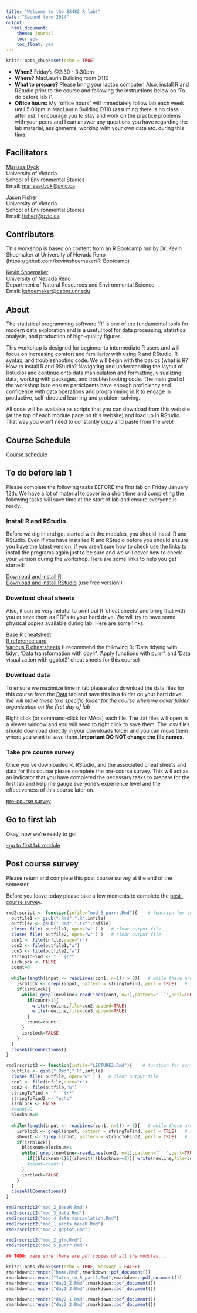 ```yaml
---
title: "Welcome to the ES482 R lab!"
date: "Second term 2024"
output:
  html_document:
    theme: journal
    toc: yes
    toc_float: yes
---
```


```r
knitr::opts_chunk$set(echo = TRUE)
```

 * **When?** Friday's @2:30 - 3:30pm
 * **Where?** MacLaurin Building room D110
 * **What to prepare?** Please bring your laptop computer! Also, install R and RStudio prior to the course and following the instructions below on 'To do before lab 1'.    
 * **Office hours:** My "office hours" will immediately follow lab each week until 5:00pm in MacLaurin Building D110 (assuming there is no class after us). I encourage you to stay and work on the practice problems with your peers and I can answer any questions you have regarding the lab material, assignments, working with your own data etc. during this time.   
 
## Facilitators
[Marissa Dyck](https://github.com/marissadyck)  
University of Victoria    
School of Environmental Studies     
Email: [marissadyck@uvic.ca](mailto:marissadyck@uvic.ca)   

[Jason Fisher](http://www.acmelab.ca/the-lab.html)  
University of Victoria    
School of Environmental Studies   
Email: [fisherj@uvic.ca](mailto:fisherj@uvic.ca)   

## Contributors
This workshop is based on content from an R Bootcamp run by Dr. Kevin Shoemaker at University of Nevada Reno (https://github.com/kevintshoemaker/R-Bootcamp)

[Kevin Shoemaker](http://naes.unr.edu/shoemaker/)	
University of Nevada Reno  
Department of Natural Resources and Environmental Science       
Email: [kshoemaker@cabnr.unr.edu](mailto:kshoemaker@cabnr.unr.edu)

## About

The statistical programming software 'R' is one of the fundamental tools for modern data exploration and is a useful tool for data processing, statistical analysis,  and production of high-quality figures. 

This workshop is designed for beginner to intermediate R users and will focus on increasing comfort and familiarity with using R and RStudio, R syntax, and troubleshooting code. We will begin with the basics (what is R? How to install R and RStudio? Navigating and understanding the layout of Rstudio) and continue onto data manipulation and formatting, visualizing data, working with packages, and troubleshooting code. The main goal of the workshop is to ensure participants have enough proficiency and confidence with data operations and programming in R to engage in productive, self-directed learning and problem-solving.  

All code will be available as scripts that you can download from this website (at the top of each module page on this website) and load up in RStudio. That way you won't need to constantly copy and paste from the web!  

## Course Schedule

[Course schedule](images/ES482_class_schedule.xlsx)

## To do before lab 1

Please complete the following tasks BEFORE the first lab on Friday January 12th. We have a lot of material to cover in a short time and completing the following tasks will save time at the start of lab and ensure everyone is ready.

### Install R and RStudio

Before we dig in and get started with the modules, you should install R and RStudio. Even if you have installed R and RStudio before you should ensure you have the latest version, if you aren't sure how to check use the links to install the programs again just to be sure and we will cover how to check your version during the workshop. Here are some links to help you get started:

[Download and install R](https://cran.r-project.org/)        
[Download and install RStudio](https://www.rstudio.com/products/rstudio/download/)    (use free version!)      


### Download cheat sheets
Also, it can be very helpful to print out R 'cheat sheets' and bring that with you or save them as PDFs to your hard drive. We will try to have some physical copies available during lab. Here are some links:

[Base R cheatsheet](https://iqss.github.io/dss-workshops/R/Rintro/base-r-cheat-sheet.pdf)           
[R reference card](https://cran.r-project.org/doc/contrib/Short-refcard.pdf)  
[Various R cheatsheets](https://posit.co/resources/cheatsheets/?type=posit-cheatsheets&_page=2/) (I recommend the following 3: 'Data tidying with tidyr', 'Data transformation with dpylr', 'Apply functions with purrr', and 'Data visualization with ggplot2' cheat sheets for this course)

### Download data

To ensure we maximize time in lab please also download the data files for this course from the [Data](data.html) tab and save this in a folder on your hard drive. *We will move these to a specific folder for the course when we cover folder organization on the first day of lab*

Right click (or command-click for MAcs) each file. The .txt files will open in a viewer window and you will need to right click to save them. The .csv files should download directly in your downloads folder and you can move them where you want to save them. **Important DO NOT change the file names**.

### Take pre course survey

Once you've downloaded R, RStudio, and the associated cheat sheets and data for this course please complete the pre-course survey. This will act as an indicator that you have completed the necessary tasks to prepare for the first lab and help me gauge everyone's experience level and the effectiveness of this course later on.

[pre-course survey](https://qfreeaccountssjc1.az1.qualtrics.com/jfe/form/SV_bOcrXH4CuosgK7s)


## Go to first lab

Okay, now we're ready to go!


[--go to first lab module](mod_1_R101.html)


## Post course survey

Please return and complete this post course survey at the end of the semester

Before you leave today please take a few moments to complete the [post-course survey](https://qfreeaccountssjc1.az1.qualtrics.com/jfe/form/SV_8wdzQHkevQRmpkG). 

```r
rmd2rscript <- function(infile="mod_5_purrr.Rmd"){    # function for converting markdown to scripts
  outfile1 <- gsub(".Rmd",".R",infile)
  outfile2 <- gsub(".Rmd",".txt",infile)
  close( file( outfile1, open="w" ) )   # clear output file
  close( file( outfile2, open="w" ) )   # clear output file
  con1 <- file(infile,open="r")
  con2 <- file(outfile1,"w")
  con3 <- file(outfile2,"w")
  stringToFind <- "```{r*"
  isrblock <- FALSE
  count=0
  
  while(length(input <- readLines(con1, n=1)) > 0){   # while there are still lines to be read
    isrblock <- grepl(input, pattern = stringToFind, perl = TRUE)   # is it the start of an R block?
    if(isrblock){
      while(!grepl(newline<-readLines(con1, n=1),pattern="```",perl=TRUE)){
        if(count>1){
          write(newline,file=con2,append=TRUE)
          write(newline,file=con3,append=TRUE)
        }
        count=count+1
      }
      isrblock=FALSE
    }
  }
  closeAllConnections()
}

rmd2rscript2 <- function(infile="LECTURE2.Rmd"){    # function for converting markdown to scripts
  outfile <- gsub(".Rmd",".R",infile)
  close( file( outfile, open="w" ) )   # clear output file
  con1 <- file(infile,open="r")
  con2 <- file(outfile,"w")
  stringToFind <- "```{r*"
  stringToFind2 <- "echo"
  isrblock <- FALSE
  #count=0
  blocknum=0
  
  while(length(input <- readLines(con1, n=1)) > 0){   # while there are still lines to be read
    isrblock <- grepl(input, pattern = stringToFind, perl = TRUE)   # is it the start of an R block?
    showit <- !grepl(input, pattern = stringToFind2, perl = TRUE)   # is it hidden (echo=FALSE)
    if(isrblock){
      blocknum=blocknum+1
      while(!grepl(newline<-readLines(con1, n=1),pattern="```",perl=TRUE)){
        if((blocknum>1)&((showit)|(blocknum==2))) write(newline,file=con2,append=TRUE)
        #count=count+1
      }
      isrblock=FALSE
    }
  }
  closeAllConnections()
}

```


```r

rmd2rscript2("mod_2_baseR.Rmd")
rmd2rscript2("mod_3_data.Rmd")
rmd2rscript2("mod_4_data_manipulation.Rmd")
rmd2rscript2("mod_1_plots_baseR.Rmd")
rmd2rscript2("mod_2_ggplot.Rmd")

rmd2rscript2("mod_2_glm.Rmd")
rmd2rscript2("mod_5_purrr.Rmd")

## TODO: make sure there are pdf copies of all the modules... 

knitr::opts_chunk$set(echo = TRUE, message = FALSE)
rmarkdown::render("home.Rmd",rmarkdown::pdf_document())
rmarkdown::render("Intro_to_R_part1.Rmd",rmarkdown::pdf_document())
rmarkdown::render("day1_2.Rmd",rmarkdown::pdf_document())
rmarkdown::render("day1_3.Rmd",rmarkdown::pdf_document())

rmarkdown::render("day2_1.Rmd",rmarkdown::pdf_document())
rmarkdown::render("day2_2.Rmd",rmarkdown::pdf_document())

```




